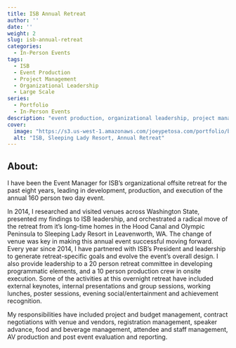 ```yaml
---
title: ISB Annual Retreat
author: ''
date: ''
weight: 2
slug: isb-annual-retreat
categories:
  - In-Person Events
tags:
  - ISB
  - Event Production
  - Project Management
  - Organizational Leadership
  - Large Scale
series:
  - Portfolio
  - In-Person Events
description: "event production, organizational leadership, project management"
cover:
  image: "https://s3.us-west-1.amazonaws.com/joeypetosa.com/portfolio/banner_isb_retreat.png"
  alt: "ISB, Sleeping Lady Resort, Annual Retreat"
---
```


## About:
I have been the Event Manager for ISB's organizational offsite retreat for the 
past eight years, leading in development, production, and execution of 
the annual 160 person two day event.  

In 2014, I researched and visited venues across Washington State, presented my
findings to ISB leadership, and orchestrated a radical move of the retreat from
it's long-time homes in the Hood Canal and Olympic Peninsula to Sleeping 
Lady Resort in Leavenworth, WA. The change of venue was key in making this 
annual event successful moving forward. Every year since 2014, I have partnered 
with ISB's President and leadership to generate retreat-specific goals and evolve 
the event's overall design. I also provide leadership to a 20 person retreat 
committee in developing programmatic elements, and a 10 person production crew 
in onsite execution. Some of the activities at this overnight retreat have 
included external keynotes, internal presentations and group sessions, working
lunches, poster sessions, evening social/entertainment and achievement 
recognition. 

My responsibilities have included project and budget management, contract 
negotiations with venue and vendors, registration management, speaker advance, 
food and beverage management, attendee and staff management, AV production and 
post event evaluation and reporting. 

